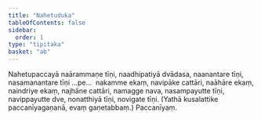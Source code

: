 ```yaml
---
title: "Nahetuduka"
tableOfContents: false
sidebar:
  order: 1
type: "tipitaka"
basket: "ab"
---
```



<DynamicBreadcrumb />

<Division number="79">

<Paragraph number="2237">
Nahetupaccayā naārammaṇe tīṇi, naadhipatiyā dvādasa, naanantare tīṇi, nasamanantare tīṇi …pe…  nakamme ekaṃ, navipāke cattāri, naāhāre ekaṃ, naindriye ekaṃ, najhāne cattāri, namagge nava, nasampayutte tīṇi, navippayutte dve, nonatthiyā tīṇi, novigate tīṇi.
</Paragraph>

<Paragraph number="2238">
(Yathā kusalattike paccanīyagaṇanā, evaṃ gaṇetabbaṃ.)

</Paragraph>
</Division>

<Paragraph number="2239" type="center">
Paccanīyaṃ.
</Paragraph>